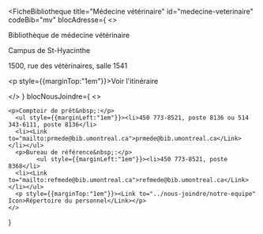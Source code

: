 
<FicheBibliotheque
  title="Médecine vétérinaire"
  id="medecine-veterinaire"
  codeBib="mv"
  blocAdresse={
    <>
      <p>Bibliothèque de médecine vétérinaire</p>
      <p>Campus de St-Hyacinthe</p>
      <p>1500, rue des vétérinaires, salle 1541</p>
      <p style={{marginTop:"1em"}}><Link to="https://www.google.com/maps/place/1500+Rue+des+V%C3%A9t%C3%A9rinaires/@45.620922,-72.9650018,21z/data=!4m7!3m6!1s0x4cc84e75a6001beb:0x409b244035818f6a!4b1!8m2!3d45.6209162!4d-72.9648717!16s%2Fg%2F11b8txmz30?hl=en&entry=ttu&g_ep=EgoyMDI1MDQxNC4xIKXMDSoASAFQAw%3D%3D" Icon={ArrowSquareOutIcon}>Voir l'itinéraire</Link></p>
    </>
  }
  blocNousJoindre={
    <>

    <p>Comptoir de prêt&nbsp;:</p>
      <ul style={{marginLeft:"1em"}}><li>450 773-8521, poste 8136 ou 514 343-6111, poste 8136</li>
      <li><Link to="mailto:prmede@bib.umontreal.ca">prmede@bib.umontreal.ca</Link></li></ul>
      <p>Bureau de référence&nbsp;:</p>
            <ul style={{marginLeft:"1em"}}><li>450 773-8521, poste 8368</li>
      <li><Link to="mailto:refmede@bib.umontreal.ca">refmede@bib.umontreal.ca</Link></li></ul>
      <p style={{marginTop:"1em"}}><Link to="../nous-joindre/notre-equipe" Icon>Répertoire du personnel</Link></p>
    </>
  }
>

</FicheBibliotheque>